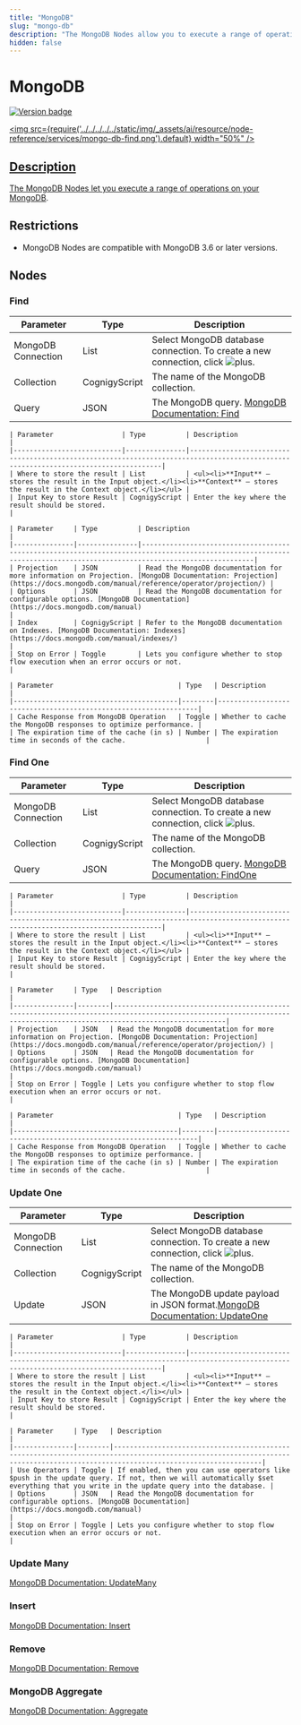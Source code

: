 ```yaml
---
title: "MongoDB" 
slug: "mongo-db" 
description: "The MongoDB Nodes allow you to execute a range of operations on your MongoDB database, such as find, update, and remove operations."
hidden: false 
---
```


# MongoDB

<a href="../../../../release-notes/4.88.mdx" /><img src="https://img.shields.io/badge/Updated in-v4.88-blue.svg" alt="Version badge" />

<img src={require('../../../../../static/img/_assets/ai/resource/node-reference/services/mongo-db-find.png').default} width="50%" />

## Description

The MongoDB Nodes let you execute a range of operations on your [MongoDB](https://www.mongodb.com/docs/).

## Restrictions

- MongoDB Nodes are compatible with MongoDB 3.6 or later versions.

## Nodes

### Find

| Parameter          | Type          | Description                                                                                                                             |
|--------------------|---------------|-----------------------------------------------------------------------------------------------------------------------------------------|
| MongoDB Connection | List          | Select MongoDB database connection. To create a new connection, click ![plus](../../../../../static/img/_assets/icons/plus-simple.svg). |
| Collection         | CognigyScript | The name of the MongoDB collection.                                                                                                     |
| Query              | JSON          | The MongoDB query. [MongoDB Documentation: Find](https://docs.mongodb.com/manual/reference/method/db.collection.find/)                  |

<CollapsibleSection title="Result Storage">

    | Parameter                 | Type          | Description                                                                                                                         |
    |---------------------------|---------------|-------------------------------------------------------------------------------------------------------------------------------------|
    | Where to store the result | List          | <ul><li>**Input** — stores the result in the Input object.</li><li>**Context** — stores the result in the Context object.</li></ul> |
    | Input Key to store Result | CognigyScript | Enter the key where the result should be stored.                                                                                    |
    

</CollapsibleSection>


<CollapsibleSection title="Advanced">

    | Parameter     | Type          | Description                                                                                                                                                            |
    |---------------|---------------|------------------------------------------------------------------------------------------------------------------------------------------------------------------------|
    | Projection    | JSON          | Read the MongoDB documentation for more information on Projection. [MongoDB Documentation: Projection](https://docs.mongodb.com/manual/reference/operator/projection/) |
    | Options       | JSON          | Read the MongoDB documentation for configurable options. [MongoDB Documentation](https://docs.mongodb.com/manual)                                                      |
    | Index         | CognigyScript | Refer to the MongoDB documentation on Indexes. [MongoDB Documentation: Indexes](https://docs.mongodb.com/manual/indexes/)                                              |
    | Stop on Error | Toggle        | Lets you configure whether to stop flow execution when an error occurs or not.                                                                                         |
    

</CollapsibleSection>


<CollapsibleSection title="Caching">

    | Parameter                               | Type   | Description                                                     |
    |-----------------------------------------|--------|-----------------------------------------------------------------|
    | Cache Response from MongoDB Operation   | Toggle | Whether to cache the MongoDB responses to optimize performance. |
    | The expiration time of the cache (in s) | Number | The expiration time in seconds of the cache.                    |
    

</CollapsibleSection>


### Find One

| Parameter          | Type          | Description                                                                                                                             |
|--------------------|---------------|-----------------------------------------------------------------------------------------------------------------------------------------|
| MongoDB Connection | List          | Select MongoDB database connection. To create a new connection, click ![plus](../../../../../static/img/_assets/icons/plus-simple.svg). |
| Collection         | CognigyScript | The name of the MongoDB collection.                                                                                                     |
| Query              | JSON          | The MongoDB query. [MongoDB Documentation: FindOne](https://docs.mongodb.com/manual/reference/method/db.collection.findOne/)            |

<CollapsibleSection title="Result Storage">

    | Parameter                 | Type          | Description                                                                                                                         |
    |---------------------------|---------------|-------------------------------------------------------------------------------------------------------------------------------------|
    | Where to store the result | List          | <ul><li>**Input** — stores the result in the Input object.</li><li>**Context** — stores the result in the Context object.</li></ul> |
    | Input Key to store Result | CognigyScript | Enter the key where the result should be stored.                                                                                    |
    

</CollapsibleSection>


<CollapsibleSection title="Advanced">

    | Parameter     | Type   | Description                                                                                                                                                            |
    |---------------|--------|------------------------------------------------------------------------------------------------------------------------------------------------------------------------|
    | Projection    | JSON   | Read the MongoDB documentation for more information on Projection. [MongoDB Documentation: Projection](https://docs.mongodb.com/manual/reference/operator/projection/) |
    | Options       | JSON   | Read the MongoDB documentation for configurable options. [MongoDB Documentation](https://docs.mongodb.com/manual)                                                      |
    | Stop on Error | Toggle | Lets you configure whether to stop flow execution when an error occurs or not.                                                                                         |
    

</CollapsibleSection>


<CollapsibleSection title="Caching">

    | Parameter                               | Type   | Description                                                     |
    |-----------------------------------------|--------|-----------------------------------------------------------------|
    | Cache Response from MongoDB Operation   | Toggle | Whether to cache the MongoDB responses to optimize performance. |
    | The expiration time of the cache (in s) | Number | The expiration time in seconds of the cache.                    |
    

</CollapsibleSection>


### Update One

| Parameter          | Type          | Description                                                                                                                                             |
|--------------------|---------------|---------------------------------------------------------------------------------------------------------------------------------------------------------|
| MongoDB Connection | List          | Select MongoDB database connection. To create a new connection, click ![plus](../../../../../static/img/_assets/icons/plus-simple.svg).                 |
| Collection         | CognigyScript | The name of the MongoDB collection.                                                                                                                     |
| Update             | JSON          | The MongoDB update payload in JSON format.[MongoDB Documentation: UpdateOne](https://docs.mongodb.com/manual/reference/method/db.collection.updateOne/) |

<CollapsibleSection title="Result Storage">

    | Parameter                 | Type          | Description                                                                                                                         |
    |---------------------------|---------------|-------------------------------------------------------------------------------------------------------------------------------------|
    | Where to store the result | List          | <ul><li>**Input** — stores the result in the Input object.</li><li>**Context** — stores the result in the Context object.</li></ul> |
    | Input Key to store Result | CognigyScript | Enter the key where the result should be stored.                                                                                    |
    

</CollapsibleSection>


<CollapsibleSection title="Advanced">

    | Parameter     | Type   | Description                                                                                                                                                                     |
    |---------------|--------|---------------------------------------------------------------------------------------------------------------------------------------------------------------------------------|
    | Use Operators | Toggle | If enabled, then you can use operators like $push in the update query. If not, then we will automatically $set everything that you write in the update query into the database. |
    | Options       | JSON   | Read the MongoDB documentation for configurable options. [MongoDB Documentation](https://docs.mongodb.com/manual)                                                               |
    | Stop on Error | Toggle | Lets you configure whether to stop flow execution when an error occurs or not.                                                                                                  |
    

</CollapsibleSection>


### Update Many

 [MongoDB Documentation: UpdateMany](https://docs.mongodb.com/manual/reference/method/db.collection.updateMany/)

### Insert

 [MongoDB Documentation:  Insert](https://docs.mongodb.com/manual/reference/method/db.collection.insert/)

### Remove

 [MongoDB Documentation: Remove](https://docs.mongodb.com/manual/reference/method/db.collection.remove/)

### MongoDB Aggregate

 [MongoDB Documentation: Aggregate](https://docs.mongodb.com/manual/reference/method/db.collection.aggregate/)
